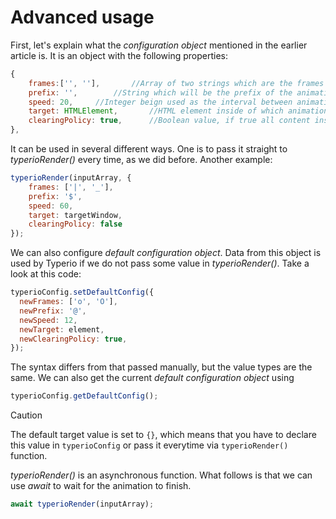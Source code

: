 # Advanced usage

First, let's explain what the *configuration object* mentioned in the earlier article is. It is an object with the following properties:

```js
{
    frames:['', ''],       //Array of two strings which are the frames of the animation;
    prefix: '',        //String which will be the prefix of the animation;
    speed: 20,     //Integer beign used as the interval between animation frames. Higher number = slower animation;
    target: HTMLElement,       //HTML element inside of which animation will be rendered;
    clearingPolicy: true,      //Boolean value, if true all content inside of the target will be deleted;
},
```

It can be used in several different ways. One is to pass it straight to *typerioRender()* every time, as we did before. Another example:

```js
typerioRender(inputArray, {
    frames: ['|', '_'],
    prefix: '$',
    speed: 60,
    target: targetWindow,
    clearingPolicy: false
});
```

We can also configure *default configuration object*. Data from this object is used by Typerio if we do not pass some value in *typerioRender()*. Take a look at this code:

```js
typerioConfig.setDefaultConfig({
  newFrames: ['o', 'O'],
  newPrefix: '@',
  newSpeed: 12,
  newTarget: element,
  newClearingPolicy: true,
});
```

The syntax differs from that passed manually, but the value types are the same.
We can also get the current *default configuration object* using

```js
typerioConfig.getDefaultConfig();
```

> [!CAUTION]
> The default target value is set to `{}`, which means that you have to declare this value in `typerioConfig` or pass it everytime via `typerioRender()` function.

*typerioRender()* is an asynchronous function. What follows is that we can use *await* to wait for the animation to finish.

```js
await typerioRender(inputArray);
```
